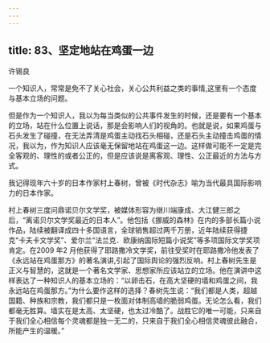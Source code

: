 ```yaml
---
---
---
```

title: 83、坚定地站在鸡蛋一边
---




许锡良

一个知识人，常常是免不了关心社会，关心公共利益之类的事情,这里有一个态度与基本立场的问题。

但是作为一个知识人，我以为每当类似的公共事件发生的时候，还是要有一个基本的立场，站在什么位置上说话，那是会影响人们的视角的。也就是说，如果鸡蛋与石头发生了碰撞，在无法弄清是鸡蛋主动找石头相碰，还是石头主动撞击鸡蛋的情况，我以为，作为知识人应该毫无保留地站在鸡蛋这一边。这样做可能不一定是完全客观的、理性的或者公正的，但是应该说是离客观、理性、公正最近的方法与方式。

我记得现年六十岁的日本作家村上春树，曾被《时代杂志》喻为当代最具国际影响力的日本作家。

村上春树三度问鼎诺贝尔文学奖，被媒体形容为继川端康成、大江健三郎之后，“离诺贝尔文学奖最近的日本人”。他包括《挪威的森林》在内的多部长篇小说作品，陆续被翻译成四十多国语言，全球销售超过两千万册，近年陆续获得捷克“卡夫卡文学奖”、爱尔兰“法兰克．欧康纳国际短篇小说奖”等多项国际文学奖项肯定。在2009 年2 月他获得了耶路撒冷文学奖，前往受奖时在耶路撒冷他发表了《永远站在鸡蛋那方》的著名演讲,引起了国际舆论的强烈反响。村上春树先生是正义与智慧的，这就是一个著名文学家、思想家所应该站立的立场。他在演讲中这样表达了一种知识人的基本立场的：“以卵击石，在高大坚硬的墙和鸡蛋之间，我永远站在鸡蛋那方。”为什么要作这样的选择？春树先生说：“我们都是人类，超越国籍、种族和宗教，我们都只是一枚面对体制高墙的脆弱鸡蛋。无论怎么看，我们都毫无胜算。墙实在是太高、太坚硬，也太过冷酷了。战胜它的唯一可能，只来自于我们全心相信每个灵魂都是独一无二的，只来自于我们全心相信灵魂彼此融合，所能产生的温暖。”